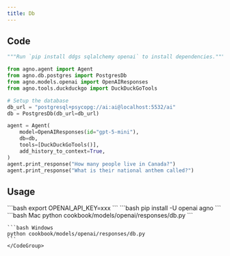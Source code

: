 ```yaml
---
title: Db
---
```


## Code

```python cookbook/models/openai/responses/db.py
"""Run `pip install ddgs sqlalchemy openai` to install dependencies."""

from agno.agent import Agent
from agno.db.postgres import PostgresDb
from agno.models.openai import OpenAIResponses
from agno.tools.duckduckgo import DuckDuckGoTools

# Setup the database
db_url = "postgresql+psycopg://ai:ai@localhost:5532/ai"
db = PostgresDb(db_url=db_url)

agent = Agent(
    model=OpenAIResponses(id="gpt-5-mini"),
    db=db,
    tools=[DuckDuckGoTools()],
    add_history_to_context=True,
)
agent.print_response("How many people live in Canada?")
agent.print_response("What is their national anthem called?")

```

## Usage

<Steps>
  <Snippet file="create-venv-step.mdx" />

  <Step title="Set your API key">
    ```bash
    export OPENAI_API_KEY=xxx
    ```
  </Step>

  <Step title="Install libraries">
    ```bash
    pip install -U openai agno
    ```
  </Step>

  <Step title="Run Agent">
    <CodeGroup>
    ```bash Mac
    python cookbook/models/openai/responses/db.py
    ```

    ```bash Windows
    python cookbook/models/openai/responses/db.py
    ```
    </CodeGroup>
  </Step>
</Steps>

